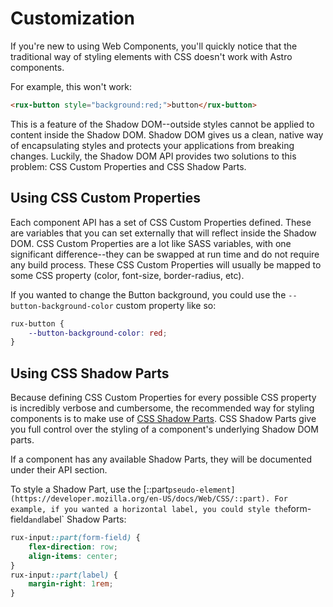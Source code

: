 
<Meta title="Astro UXDS/Customization" />

# Customization

If you're new to using Web Components, you'll quickly notice that the traditional way of styling elements with CSS doesn't work with Astro components.

For example, this won't work:

```html
<rux-button style="background:red;">button</rux-button>
```

This is a feature of the Shadow DOM--outside styles cannot be applied to content inside the Shadow DOM. Shadow DOM gives us a clean, native way
of encapsulating styles and protects your applications from breaking changes. Luckily, the Shadow DOM API provides two solutions
to this problem: CSS Custom Properties and CSS Shadow Parts.

## Using CSS Custom Properties

Each component API has a set of CSS Custom Properties defined. These are variables that you can set externally that will reflect inside the Shadow DOM.
CSS Custom Properties are a lot like SASS variables, with one significant difference--they can be swapped at run time and do not require any build process.
These CSS Custom Properties will usually be mapped to some CSS property (color, font-size, border-radius, etc).

If you wanted to change the Button background, you could use the `--button-background-color` custom property like so:

```css
rux-button {
    --button-background-color: red;
}
```

## Using CSS Shadow Parts

Because defining CSS Custom Properties for every possible CSS property is incredibly verbose and cumbersome, the recommended way for styling components is
to make use of [CSS Shadow Parts](https://css-tricks.com/styling-in-the-shadow-dom-with-css-shadow-parts/). CSS Shadow Parts give you full control over
the styling of a component's underlying Shadow DOM parts.

If a component has any available Shadow Parts, they will be documented under their API section.

To style a Shadow Part, use the [::part` pseudo-element](https://developer.mozilla.org/en-US/docs/Web/CSS/::part).
For example, if you wanted a horizontal label, you could style the `form-field` and `label` Shadow Parts:

```css
rux-input::part(form-field) {
    flex-direction: row;
    align-items: center;
}
rux-input::part(label) {
    margin-right: 1rem;
}
```
